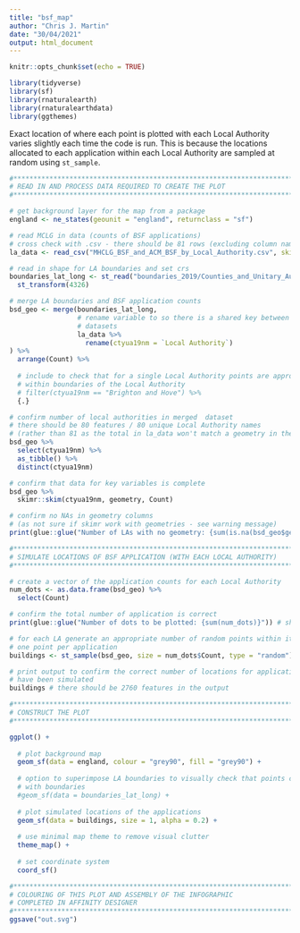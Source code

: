 ```yaml
---
title: "bsf_map"
author: "Chris J. Martin"
date: "30/04/2021"
output: html_document
---
```


```r
knitr::opts_chunk$set(echo = TRUE)
```

```r
library(tidyverse)
library(sf)
library(rnaturalearth)
library(rnaturalearthdata)
library(ggthemes)
```

Exact location of where each point is plotted with each Local Authority varies slightly each time the code is run. This is because the locations allocated to each application within each Local Authority are sampled at random using `st_sample`. 

```r
#******************************************************************************
# READ IN AND PROCESS DATA REQUIRED TO CREATE THE PLOT
#******************************************************************************

# get background layer for the map from a package
england <- ne_states(geounit = "england", returnclass = "sf")

# read MCLG in data (counts of BSF applications)
# cross check with .csv - there should be 81 rows (excluding column names)
la_data <- read_csv("MHCLG_BSF_and_ACM_BSF_by_Local_Authority.csv", skip = 1)

# read in shape for LA boundaries and set crs
boundaries_lat_long <- st_read("boundaries_2019/Counties_and_Unitary_Authorities_(December_2019)_Boundaries_UK_BUC.shp") %>% 
  st_transform(4326)

# merge LA boundaries and BSF application counts
bsd_geo <- merge(boundaries_lat_long,
                 # rename variable to so there is a shared key between the two
                 # datasets
                 la_data %>% 
                   rename(ctyua19nm = `Local Authority`)
) %>% 
  arrange(Count) %>% 
  
  # include to check that for a single Local Authority points are approx.
  # within boundaries of the Local Authority
  # filter(ctyua19nm == "Brighton and Hove") %>% 
  {.}

# confirm number of local authorities in merged  dataset
# there should be 80 features / 80 unique Local Authority names 
# (rather than 81 as the total in la_data won't match a geometry in the LA boundaries dataset)
bsd_geo %>%
  select(ctyua19nm) %>%
  as_tibble() %>% 
  distinct(ctyua19nm)

# confirm that data for key variables is complete
bsd_geo %>% 
  skimr::skim(ctyua19nm, geometry, Count)

# confirm no NAs in geometry columns 
# (as not sure if skimr work with geometries - see warning message)
print(glue::glue("Number of LAs with no geometry: {sum(is.na(bsd_geo$geometry))}"))

#******************************************************************************
# SIMULATE LOCATIONS OF BSF APPLICATION (WITH EACH LOCAL AUTHORITY)
#******************************************************************************

# create a vector of the application counts for each Local Authority
num_dots <- as.data.frame(bsd_geo) %>% 
  select(Count) 

# confirm the total number of application is correct
print(glue::glue("Number of dots to be plotted: {sum(num_dots)}")) # should be 2760

# for each LA generate an appropriate number of random points within it's boundaries
# one point per application
buildings <- st_sample(bsd_geo, size = num_dots$Count, type = "random")

# print output to confirm the correct number of locations for applications
# have been simulated
buildings # there should be 2760 features in the output 

#******************************************************************************
# CONSTRUCT THE PLOT
#******************************************************************************

ggplot() +
  
  # plot background map
  geom_sf(data = england, colour = "grey90", fill = "grey90") +
  
  # option to superimpose LA boundaries to visually check that points create fall
  # with boundaries
  #geom_sf(data = boundaries_lat_long) +
  
  # plot simulated locations of the applications
  geom_sf(data = buildings, size = 1, alpha = 0.2) +
  
  # use minimal map theme to remove visual clutter
  theme_map() +
  
  # set coordinate system
  coord_sf()

#******************************************************************************
# COLOURING OF THIS PLOT AND ASSEMBLY OF THE INFOGRAPHIC
# COMPLETED IN AFFINITY DESIGNER
#******************************************************************************
ggsave("out.svg")
```

